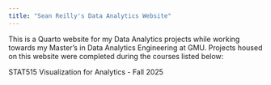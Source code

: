 ```yaml
---
title: "Sean Reilly's Data Analytics Website"
---
```


This is a Quarto website for my Data Analytics projects while working towards my Master's in Data Analytics Engineering at GMU. Projects housed on this website were completed during the courses listed below:

STAT515 Visualization for Analytics - Fall 2025
